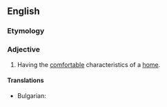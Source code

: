 ==English==

===Etymology===
{{suffix|en|home|like}}

===Adjective===
{{en-adj}}

# Having the [[comfortable]] characteristics of a [[home]].
====Translations====
{{trans-top|Having the [[comfortable]] characteristics of a [[home]].}}
* Bulgarian: {{t+|bg|уютен}}
{{trans-mid}}

{{trans-bottom}}
